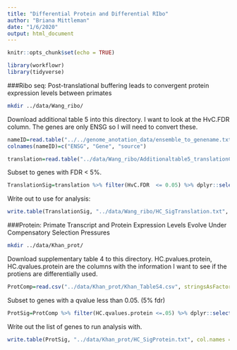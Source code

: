 ```yaml
---
title: "Differential Protein and Differential RIbo"
author: "Briana Mittleman"
date: "1/6/2020"
output: html_document
---
```


```r
knitr::opts_chunk$set(echo = TRUE)
```
```r
library(workflowr)
library(tidyverse)
```

###Ribo seq: Post-translational buffering leads to convergent protein expression levels between primates

```bash
mkdir ../data/Wang_ribo/
```


Download additional table 5 into this directory. I want to look at the HvC.FDR column. The genes are only ENSG so I will need to convert these.  

```r
nameID=read.table("../../genome_anotation_data/ensemble_to_genename.txt",sep="\t", header = T, stringsAsFactors = F) 
colnames(nameID)=c("ENSG", "Gene", "source")

```

```r
translation=read.table("../data/Wang_ribo/Additionaltable5_translationComparisons.txt",stringsAsFactors = F, header = T) %>% inner_join(nameID,by="ENSG") 
```

Subset to genes with FDR < 5%.  

```r
TranslationSig=translation %>% filter(HvC.FDR  <= 0.05) %>% dplyr::select(HvC.FDR, ENSG,Gene)
```

Write out to use for analysis:  

```r
write.table(TranslationSig, "../data/Wang_ribo/HC_SigTranslation.txt", col.names = T, row.names = F, quote = F)
```

###Protein: Primate Transcript and Protein Expression Levels Evolve Under Compensatory Selection Pressures

```bash
mkdir ../data/Khan_prot/
```

Download supplementary table 4 to this directory. HC.pvalues.protein, HC.qvalues.protein are the columns with the information I want to see if the protiens are differentially used.  

```r
ProtComp=read.csv("../data/Khan_prot/Khan_TableS4.csv", stringsAsFactors = F, header = T)
```
Subset to genes with a qvalue less than 0.05. (5% fdr) 

```r
ProtSig=ProtComp %>% filter(HC.qvalues.protein <=.05) %>% dplyr::select(HC.qvalues.protein, ENSG, gene.symbol)
```

Write out the list of genes to run analysis with.  

```r
write.table(ProtSig, "../data/Khan_prot/HC_SigProtein.txt", col.names = T, row.names = F, quote = F)
```

